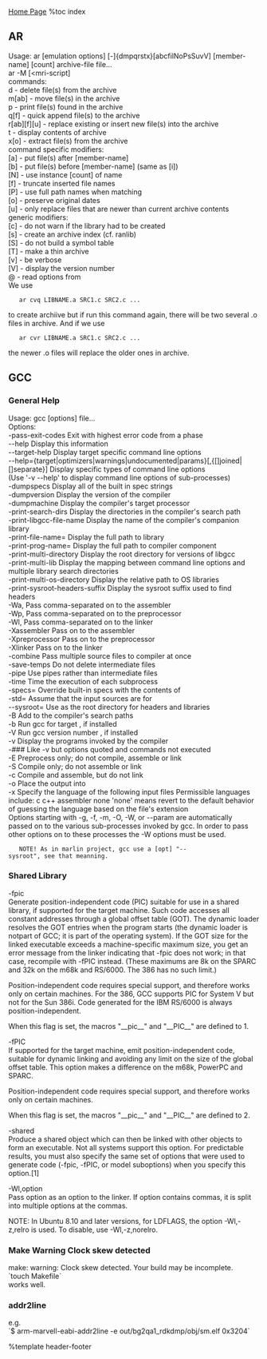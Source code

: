 [[index|Home Page]]
%toc index

== AR ==

Usage: ar [emulation options] [-]{dmpqrstx}[abcfilNoPsSuvV] [member-name] [count] archive-file file...<br>
ar -M [<mri-script]<br>
 commands:<br>
  d            - delete file(s) from the archive<br>
  m[ab]        - move file(s) in the archive<br>
  p            - print file(s) found in the archive<br>
  q[f]         - quick append file(s) to the archive<br>
  r[ab][f][u]  - replace existing or insert new file(s) into the archive<br>
  t            - display contents of archive<br>
  x[o]         - extract file(s) from the archive<br>
 command specific modifiers:<br>
  [a]          - put file(s) after [member-name]<br>
  [b]          - put file(s) before [member-name] (same as [i])<br>
  [N]          - use instance [count] of name<br>
  [f]          - truncate inserted file names<br>
  [P]          - use full path names when matching<br>
  [o]          - preserve original dates<br>
  [u]          - only replace files that are newer than current archive contents<br>
 generic modifiers:<br>
  [c]          - do not warn if the library had to be created<br>
  [s]          - create an archive index (cf. ranlib)<br>
  [S]          - do not build a symbol table<br>
  [T]          - make a thin archive<br>
  [v]          - be verbose<br>
  [V]          - display the version number<br>
  @<file>      - read options from <file><br>

We use
    ar cvq LIBNAME.a SRC1.c SRC2.c ...
to create archiive but if run this command again, there will be two several .o files in archive.
And if we use
    ar cvr LIBNAME.a SRC1.c SRC2.c ...
the newer .o files will replace the older ones in archive.

== GCC ==
=== General Help ===
Usage: gcc [options] file...<br>
Options:<br>
  -pass-exit-codes         Exit with highest error code from a phase<br>
  --help                   Display this information<br>
  --target-help            Display target specific command line options<br>
  --help={target|optimizers|warnings|undocumented|params}[,{[]joined|[]separate}] Display specific types of command line options<br>
  (Use '-v --help' to display command line options of sub-processes)<br>
  -dumpspecs               Display all of the built in spec strings<br>
  -dumpversion             Display the version of the compiler<br>
  -dumpmachine             Display the compiler's target processor<br>
  -print-search-dirs       Display the directories in the compiler's search path<br>
  -print-libgcc-file-name  Display the name of the compiler's companion library<br>
  -print-file-name=<lib>   Display the full path to library <lib><br>
  -print-prog-name=<prog>  Display the full path to compiler component <prog><br>
  -print-multi-directory   Display the root directory for versions of libgcc<br>
  -print-multi-lib         Display the mapping between command line options and multiple library search directories<br>
  -print-multi-os-directory Display the relative path to OS libraries<br>
  -print-sysroot-headers-suffix Display the sysroot suffix used to find headers<br>
  -Wa,<options>            Pass comma-separated <options> on to the assembler<br>
  -Wp,<options>            Pass comma-separated <options> on to the preprocessor<br>
  -Wl,<options>            Pass comma-separated <options> on to the linker<br>
  -Xassembler <arg>        Pass <arg> on to the assembler<br>
  -Xpreprocessor <arg>     Pass <arg> on to the preprocessor<br>
  -Xlinker <arg>           Pass <arg> on to the linker<br>
  -combine                 Pass multiple source files to compiler at once<br>
  -save-temps              Do not delete intermediate files<br>
  -pipe                    Use pipes rather than intermediate files<br>
  -time                    Time the execution of each subprocess<br>
  -specs=<file>            Override built-in specs with the contents of <file><br>
  -std=<standard>          Assume that the input sources are for <standard><br>
  --sysroot=<directory>    Use <directory> as the root directory for headers and libraries<br>
  -B <directory>           Add <directory> to the compiler's search paths<br>
  -b <machine>             Run gcc for target <machine>, if installed<br>
  -V <version>             Run gcc version number <version>, if installed<br>
  -v                       Display the programs invoked by the compiler<br>
  -###                     Like -v but options quoted and commands not executed<br>
  -E                       Preprocess only; do not compile, assemble or link<br>
  -S                       Compile only; do not assemble or link<br>
  -c                       Compile and assemble, but do not link<br>
  -o <file>                Place the output into <file><br>
  -x <language>            Specify the language of the following input files Permissible languages include: c c++ assembler none 'none' means revert to the default behavior of guessing the language based on the file's extension<br>

Options starting with -g, -f, -m, -O, -W, or --param are automatically<br>
passed on to the various sub-processes invoked by gcc.  In order to pass<br>
other options on to these processes the -W<letter> options must be used.<br>

    NOTE! As in marlin project, gcc use a [opt] "--sysroot", see that meanning.

=== Shared Library ===    
-fpic<br>
Generate position-independent code (PIC) suitable for use in a shared library, if supported for the target machine.  Such code accesses all constant addresses through a global offset table (GOT).  The dynamic loader resolves the GOT entries when the program starts (the dynamic loader is notpart of GCC; it is part of the operating system).  If the GOT size for the linked executable exceeds a machine-specific maximum size, you get an error message from the linker indicating that -fpic does not work; in that case, recompile with -fPIC instead.  (These maximums are 8k on the SPARC and 32k on the m68k and RS/6000.  The 386 has no such limit.)

Position-independent code requires special support, and therefore works only on certain machines.  For the 386, GCC supports PIC for System V but not for the Sun 386i.  Code generated for the IBM RS/6000 is always position-independent.

When this flag is set, the macros "__pic__" and "__PIC__" are defined to 1.

-fPIC<br>
If supported for the target machine, emit position-independent code, suitable for dynamic linking and avoiding any limit on the size of the global offset table.  This option makes a difference on the m68k, PowerPC and SPARC.

Position-independent code requires special support, and therefore works only on certain machines.

When this flag is set, the macros "__pic__" and "__PIC__" are defined to 2.

-shared<br>
Produce a shared object which can then be linked with other objects to form an executable.  Not all systems support this option.  For predictable results, you must also specify the same set of options that were used to generate code (-fpic, -fPIC, or model suboptions) when you specify this option.[1]

-Wl,option<br>
Pass option as an option to the linker.  If option contains commas, it is split into multiple options at the commas.

NOTE: In Ubuntu 8.10 and later versions, for LDFLAGS, the option -Wl,-z,relro is used.  To disable, use -Wl,-z,norelro.

=== Make Warning Clock skew detected ===
make: warning:  Clock skew detected.  Your build may be incomplete.<br>
`touch Makefile`<br>
works well.<br>

=== addr2line ===
e.g.<br>
`$ arm-marvell-eabi-addr2line -e out/bg2qa1_rdkdmp/obj/sm.elf 0x3204`

%template header-footer
